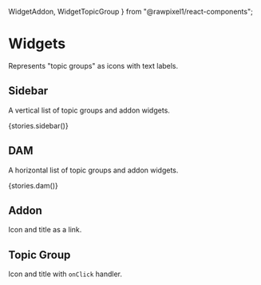 
  WidgetAddon,
  WidgetTopicGroup
} from "@rawpixel1/react-components";


<Meta title="Topics/Widgets" decorators={[withKnobs]} />

# Widgets

Represents "topic groups" as icons with text labels.

## Sidebar

A vertical list of topic groups and addon widgets.

<Preview>
  <Story name="sidebar">
    <Centered style={{background: "#F4F4F4"}}>{stories.sidebar()}</Centered>
  </Story>
</Preview>

## DAM

A horizontal list of topic groups and addon widgets.

<Preview>
  <Story name="dam">
    <Centered style={{background: "#F4F4F4"}}>{stories.dam()}</Centered>
  </Story>
</Preview>

## Addon

Icon and title as a link.

<Preview>
  <Story name="addon">
    <Centered style={{background: "#F4F4F4"}}>
      <WidgetAddon
        title={text("title", "Fonts", "addon")}
        icon={text("icon", fontSvg, "addon")}
        href={text("href", "https://www.rawpixel.com/search/fonts?sort=curated&page=1", "addon")}
      />
    </Centered>
  </Story>
</Preview>

## Topic Group

Icon and title with `onClick` handler.

<Preview>
  <Story name="topic-group">
    <Centered style={{background: "#F4F4F4"}}>
      <WidgetTopicGroup
        title={text("title", "My topics", "filter")}
        icon={text("icon", starSvg, "filter")}
        onClick={action("widget-filter-click")}
        active={boolean("active", false, "filter")}
      />
    </Centered>
  </Story>
</Preview>
